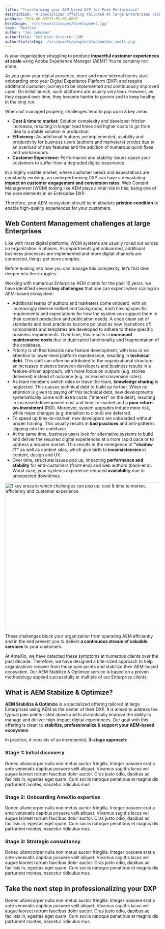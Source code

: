 ```yaml
---
title: "Transforming your AEM-based DXP for Peak Performance"
description: 'A specialized offering tailored at large Enterprises using AEM as the center of their DXP.'
pubDate: 2024-06-03T15:55:00.000Z
heroImage: '/src/assets/images/development.jpg'
tags: 'Realize'
author: "Jan Lemmens"
authorTitle: "Solution Director CXM"
authorProfileImg: '/src/assets/people/placeholder_small.png'
---
```


<LayoutSection backgroundColor="dark">
    <p>Is your organization struggling to produce <strong>impactful customer experiences at scale</strong> using Adobe Experience Manager (AEM)? You’re certainly not alone.</p>
    <p>As you grow your digital presence, more and more internal teams start onboarding onto your Digital Experience Platform (DXP) and require additional customer journeys to be implemented and continuously improved upon. On initial launch, such platforms are usually very lean. However, as they expand over time, they become harder to govern and to keep healthy in the long run.</p>
</LayoutSection>
<LayoutSection>
    <p>When not managed properly, challenges tend to pop up in 3 key areas:</p>
    <ul>
        <li><strong>Cost & time to market:</strong> Solution complexity and developer friction increases, resulting in longer lead times and higher costs to go from idea to a stable solution in production.</li>
        <li><strong>Efficiency:</strong> As additional features are implemented, usability and productivity for business users (authors and marketers) erodes due to an overload of new features and the addition of numerous quick fixes and workarounds.</li> 
        <li><strong>Customer Experience:</strong> Performance and stability issues cause your customers to suffer from a degraded digital experience.</li>
    </ul>
    <p>In a highly volatile market, where customer needs and expectations are constantly evolving, an underperforming DXP can have a devastating <strong>impact on customer engagement and conversion rates</strong>. Web Content Management (WCM) tooling like AEM plays a vital role in this, being one of the core elements in an Enterprise DXP.</p>
    <p>Therefore, your AEM ecosystem should be in absolute <strong>pristine condition</strong> to enable high-quality experiences for your customers.</p>
    <h2>Web Content Management challenges at large Enterprises</h2>
    <p>Like with most digital platforms, WCM systems are usually rolled out across an organization in phases. As departments get onboarded, additional business processes are implemented and more digital channels are connected, things get more complex.</p>
    <p>Before looking into how you can manage this complexity, let’s first dive deeper into the struggles.</p>
    <p>Working with numerous Enterprise AEM clients for the past 15 years, we have identified several <strong>key challenges</strong> that one can expect when scaling an AEM-based ecosystem:</p>
    <ul>
        <li>Additional teams of authors and marketers come onboard, with an increasingly diverse skillset and background, each having specific requirements and expectations for how the system can support them in their content production and publication needs. A once clean set of standards and best practices become polluted as new (variations of) components and templates are developed to adhere to these specific business requirements. Over time, this results in <strong>increased maintenance costs</strong> due to duplicated functionality and fragmentation of the codebase.</li>
        <li>Priority is shifted towards new feature development, with less or no attention to lower-level platform maintenance, resulting in <strong>technical debt</strong>. This shift can often be attributed to the organizational structure: an increased distance between developers and business results in a feature-driven approach, with more focus on outputs (e.g. stories delivered) instead of outcome (e.g. increased conversion rates).&nbsp;</li>
        <li>As team members switch roles or leave the team, <strong>knowledge sharing</strong> is neglected. This causes technical debt to build up further. When no attention is given to paying off this technical debt, new developments systematically come with extra costs ("interest" on the debt), resulting in increased development cost and time-to-market and a <strong>poor return-on-investment</strong> (ROI). Moreover, system upgrades induce more risk, while major changes (e.g. transition to cloud) are deferred.</li>
        <li>To speed up time-to-market, new developers are onboarded without proper training. This usually results in <strong>bad practices</strong> and anti-patterns slipping into the codebase.</li>
        <li>At the same time, business users look for alternative systems to build and deliver the required digital experiences at a more rapid pace or to address a broader market. This results in the emergence of <strong>"shadow IT"</strong> as well as content silos, which give birth to <strong>inconsistencies</strong> in content, design and UX.</li>
        <li>Over time, structural issues pop up, impacting <strong>performance and stability</strong> for end-customers (front-end) and web authors (back-end). Worst case, your systems experience reduced <strong>availability</strong> due to unexpected downtimes.</li>
    </ul>
    <Image loading="lazy" class='mx-auto shadow-xl shadow-primary/20 rounded-xl overflow-hidden'
            src='/src/assets/images/aem-stabilize-optimize-triangle.png' 
            alt='3 key areas in which challenges can pop up: cost & time to market, efficiency and customer experience'
            width="512"
            height="476"
    />
    <p>These challenges block your organization from operating AEM efficiently and in the end prevent you to deliver <strong>a continuous stream of valuable services</strong> to your customers.</p>
    <p>At AmeXio, we have detected these symptoms at numerous clients over the past decade. Therefore, we have designed a bite-sized approach to help organizations recover from these pain points and stabilize their AEM-based ecosystem. Our AEM Stabilize & Optimize service is based on a proven methodology applied successfully at multiple of our Enterprise clients.</p>
    <h2>What is AEM Stabilize & Optimize?</h2>
    <p><strong>AEM Stabilize &amp; Optimize</strong> is a specialized offering tailored at large Enterprises using AEM as the center of their DXP. It is aimed to address the typical pain points listed above and to dramatically improve the ability to manage and deliver high-impact digital experiences. Our goal with this offering is clear: to <strong>stabilize, professionalize &amp; support your AEM-based ecosystem</strong></p>
    <p>In practice, it consists of an incremental, <strong>3-stage approach:</strong></p>
    <h3>Stage 1: Initial discovery</h3>
    <p>Donec ullamcorper nulla non metus auctor fringilla. Integer posuere erat a ante venenatis dapibus posuere velit aliquet. Vivamus sagittis lacus vel augue laoreet rutrum faucibus dolor auctor. Cras justo odio, dapibus ac facilisis in, egestas eget quam. Cum sociis natoque penatibus et magnis dis parturient montes, nascetur ridiculus mus.</p> 
    <h3>Stage 2: Onboarding AmeXio expertise</h3>
    <p>Donec ullamcorper nulla non metus auctor fringilla. Integer posuere erat a ante venenatis dapibus posuere velit aliquet. Vivamus sagittis lacus vel augue laoreet rutrum faucibus dolor auctor. Cras justo odio, dapibus ac facilisis in, egestas eget quam. Cum sociis natoque penatibus et magnis dis parturient montes, nascetur ridiculus mus.</p>
    <h3>Stage 3: Strategic consultancy</h3>
    <p>Donec ullamcorper nulla non metus auctor fringilla. Integer posuere erat a ante venenatis dapibus posuere velit aliquet. Vivamus sagittis lacus vel augue laoreet rutrum faucibus dolor auctor. Cras justo odio, dapibus ac facilisis in, egestas eget quam. Cum sociis natoque penatibus et magnis dis parturient montes, nascetur ridiculus mus.</p>
</LayoutSection>

<LayoutSection backgroundColor="dark">
        <h2>Take the next step in professionalizing your DXP</h2>
        <p>Donec ullamcorper nulla non metus auctor fringilla. Integer posuere erat a ante venenatis dapibus posuere velit aliquet. Vivamus sagittis lacus vel augue laoreet rutrum faucibus dolor auctor. Cras justo odio, dapibus ac facilisis in, egestas eget quam. Cum sociis natoque penatibus et magnis dis parturient montes, nascetur ridiculus mus.</p>
</LayoutSection>

